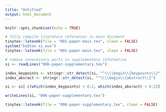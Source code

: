 ```yaml
---
title: "Untitled"
output: html_document
---
```


```r
knitr::opts_chunk$set(echo = TRUE)
```

```r
# fully compile literature references in main dicument
tinytex::latexmk(file = "001-paper-main.tex", clean = FALSE)
system("bibtex si.aux")
tinytex::latexmk(file = "001-paper-main.tex", clean = FALSE)
```

```r
# remove unnecessary parts in supplementary information
si <- readLines("006-paper-supplementary.tex")

index_keypoints <- stringr::str_detect(si, "^\\\\begin\\{keypoints\\}")
index_absract <- stringr::str_detect(si, "^\\\\begin\\{abstract\\}")

si <- si[-c(which(index_keypoints) + 0:2, which(index_absract) + 0:2)]

writeLines(si, "006-paper-supplementary.tex")

tinytex::latexmk(file = "006-paper-supplementary.tex", clean = FALSE)
```

